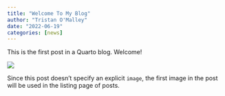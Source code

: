 ```yaml
---
title: "Welcome To My Blog"
author: "Tristan O'Malley"
date: "2022-06-19"
categories: [news]
---
```


This is the first post in a Quarto blog. Welcome!

![](thumbnail.jpg)

Since this post doesn't specify an explicit `image`, the first image in the post will be used in the listing page of posts.
